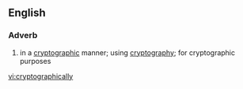 ==English==

===Adverb===
{{en-adv|-}}

# in a [[cryptographic]] manner; using [[cryptography]]; for cryptographic purposes

[[vi:cryptographically]]